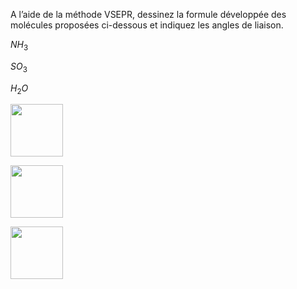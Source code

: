 :::::: {.Exercise data-latex=""}

A l'aide de la méthode VSEPR, dessinez la formule développée des molécules proposées ci-dessous et indiquez les angles de liaison.

::: {.multicols data-latex="{4}"}

$NH_3$

$SO_3$

$H_2O$

:::

\vspace{\stretch{1}}

::::::

:::::: {.Answer data-latex=""}

::: {.multicols data-latex="{4}"}

![](exe/molecules-10-NH3.png){width=6em}

![](exe/molecules-10-SO3.png){width=6em}

![](exe/molecules-10-H2O.png){width=6em}

:::

::::::
